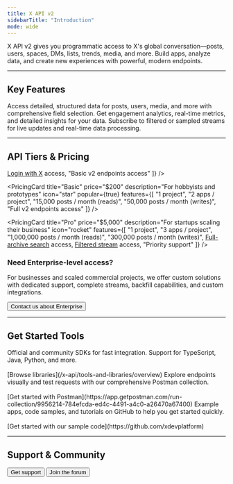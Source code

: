 ```yaml
---
title: X API v2
sidebarTitle: "Introduction"
mode: wide
---
```



X API v2 gives you programmatic access to X's global conversation—posts, users, spaces, DMs, lists, trends, media, and more. Build apps, analyze data, and create new experiences with powerful, modern endpoints.

---

## Key Features

<CardGroup cols="3">
  <Card title="Rich Data Objects" icon="database" href="/x-api/fundamentals/data-dictionary">
    Access detailed, structured data for posts, users, media, and more with comprehensive field selection.
  </Card>
  <Card title="Advanced Metrics" icon="chart-pie" href="/x-api/fundamentals/metrics">
    Get engagement analytics, real-time metrics, and detailed insights for your data.
  </Card>
  <Card title="Real-time Streams" icon="bolt" href="/x-api/posts/filtered-stream/introduction">
    Subscribe to filtered or sampled streams for live updates and real-time data processing.
  </Card>
</CardGroup>

---

## API Tiers & Pricing

<div className="grid md:grid-cols-3 gap-8 my-8">
  <PricingCard
    title="Free"
    price="$0"
    description="For testing"
    icon="gift"
    features={[
      "1 project",
      "1 app / project",
      "100 posts / month (reads)",
      "500 posts / month (writes)",
      <span><a href="/fundamentals/authentication/guides/log-in-with-x" className="underline">Login with X</a> access</span>,
      "Basic v2 endpoints access"
    ]}
  />
  
  <PricingCard
    title="Basic"
    price="$200"
    description="For hobbyists and prototypes"
    icon="star"
    popular={true}
    features={[
      "1 project",
      "2 apps / project",
      "15,000 posts / month (reads)",
      "50,000 posts / month (writes)",
      "Full v2 endpoints access"
    ]}
  />
  
  <PricingCard
    title="Pro"
    price="$5,000"
    description="For startups scaling their business"
    icon="rocket"
    features={[
      "1 project",
      "3 apps / project",
      "1,000,000 posts / month (reads)",
      "300,000 posts / month (writes)",
      <span><a href="/x-api/posts/search/introduction#full-archive-search" className="underline">Full-archive search</a> access</span>,
      <span><a href="/x-api/posts/filtered-stream/introduction" className="underline">Filtered stream</a> access</span>,
      "Priority support"
    ]}
  />
</div>

<div className="text-center mt-8 mb-6">
  <h3 className="text-lg font-semibold justify-center text-gray-900 dark:text-white mb-2">
    Need Enterprise-level access?
  </h3>
  <p className="text-gray-600 dark:text-gray-300 mb-4 max-w-2xl mx-auto">
    For businesses and scaled commercial projects, we offer custom solutions with dedicated support, 
    complete streams, backfill capabilities, and custom integrations.
  </p>
  <div className="flex justify-center">
    <Button href="/enterprise/forms/enterprise-api-interest">
      Contact us about Enterprise
    </Button>
  </div>
</div>

---

## Get Started Tools

<CardGroup cols="3">
  <Card title="Client Libraries" icon="screwdriver-wrench" href="/x-api/tools-and-libraries/overview">
    Official and community SDKs for fast integration. Support for TypeScript, Java, Python, and more.
    <br /><br />
    [Browse libraries](/x-api/tools-and-libraries/overview)
  </Card>
  <Card title="Postman Collection" icon="book" href="https://app.getpostman.com/run-collection/9956214-784efcda-ed4c-4491-a4c0-a26470a67400">
    Explore endpoints visually and test requests with our comprehensive Postman collection.
    <br /><br />
    [Get started with Postman](https://app.getpostman.com/run-collection/9956214-784efcda-ed4c-4491-a4c0-a26470a67400)
  </Card>
  <Card title="Sample Code" icon="code" href="https://github.com/xdevplatform">
    Example apps, code samples, and tutorials on GitHub to help you get started quickly.
    <br /><br />
    [Get started with our sample code](https://github.com/xdevplatform)
  </Card>
</CardGroup>

---

## Support & Community

<div className="flex space-x-4">
<Button href="https://developer.x.com/en/support/twitter-api.html">
  Get support
</Button>
<Button href="https://devcommunity.x.com/">
  Join the forum
</Button>
</div>